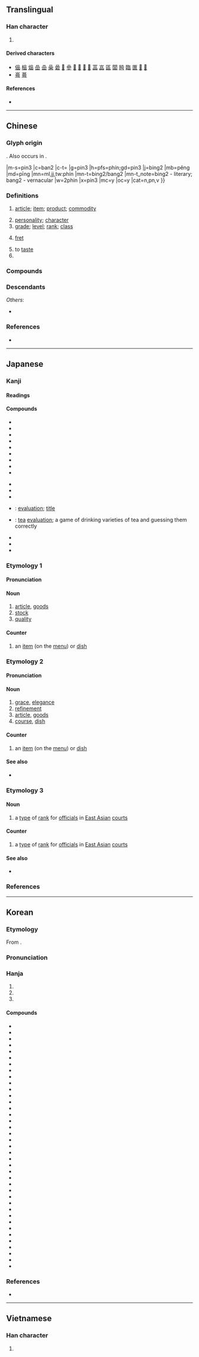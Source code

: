 {{also|晶|㗊}}
{{character info}}
==Translingual==
{{stroke order|strokes=9}}

===Han character===
{{Han char|rn=30|rad=口|as=06|sn=9|four=60660|canj=RRR|ids=⿱口吅}}

# {{mul-shuowen radical-def|42}}

====Derived characters====
* [[偘]] [[榀]] [[煰]] [[嵒]] [[喦]] [[喿]] [[碞]] [[𠻖]] [[𠻝]] [[𠼧]] [[𤸔]] [[𭊉]] [[𮀭]] [[䓵]] [[嵓]] [[區]] [[闆]] [[㬽]] [[臨]] [[匲]] [[𠾅]] [[𥰔]]
* [[㠋]] [[蕚]]

====References====
* {{Han ref|kx=0188.120|dkj=03581|dj=0407.120|hdz=10615.100|uh=54C1|ud=21697|bh=AB7E|bd=43902}}

----

==Chinese==
{{zh-forms|alt=𠯮}}

===Glyph origin===
{{Han etym}}
{{zh-etym-triple|口|mouth}}. Also occurs in {{zh-l|*區}}.


|m-s=pin3
|c=ban2
|c-t=
|g=pin3
|h=pfs=phín;gd=pin3
|j=bing2
|mb=pěng
|md=pīng
|mn=ml,jj,tw:phín
|mn-t=bing2/bang2
|mn-t_note=bing2 - literary; bang2 - vernacular
|w=2phin
|x=pin3
|mc=y
|oc=y
|cat=n,pn,v
}}

===Definitions===
{{zh-hanzi}}

# [[article]]; [[item]]; [[product]]; [[commodity]]
#: {{zh-x|商品|merchandise}}
#: {{zh-x|食品|foodstuff}}
# [[personality]]; [[character]]
# [[grade]]; [[level]]; [[rank]]; [[class]]
# {{lb|zh|musical instrument|of a [[string instrument]]}} [[fret]]
# to [[taste]]
# {{surname|zh}}

===Compounds===
{{zh-der|產品|一品|一品紅|一品鍋|三品|上品|下品|中心商品|中間產品|九品|九品中正|九品詞|乳品|乳製品|五品|人品|代替品|代用品|仿冒品|仿製品|低溫食品|作品|供品|保養品|健康食品|偽品|備品|備用品|免稅品|冰品|冷凍食品|凡品|出品|出版品|副產品|加工品|劣品|化妝品|半成品|半製品|印刷品|品位|品位分類|品例|品名|品味|品嘗|品嚐|品學|品學兼優|品官|品度|品庶|品弄|品彙|品從|品德|品性|品月|品服|品望|品格|品格教育|品格清高|品次|品流|品牌|品物|品理|品目|品相|品秩|品種|品種改良|品竹彈絲|品竹調弦|品竹調絲|品第|品節|品管|品管員|品管圈|品簫|品紅|品級|品綠|品脫|品花寶鑑|品茗|品茶|品蓮臺|品藻|品行|品行端醇|品評|品調|品貌|品貌風流|品質|品質管制|品酒|品酒師|品量|品鑑|品頭論足|品頭題足|品題|品類|品食|品高德重|商品|商品情報|商品條碼|商品檢驗|國產品|大品般若|奢侈品|奶品|妙品|官品|宣傳品|對品調用|小品|小品文|展覽品|工藝品|差品|廢品|強化食品|彈絲品竹|微波食品|必需品|成品|戰利品|手工藝品|抵押品|拳頭產品|擔保品|敦品勵學|日用品|晚明小品|普門品|書品|替代品|果品|棉織品|棋品|極品|樂品|樣品|樣品屋|次品|正品|殉葬品|殊品|殘品|毒品|毛織品|民用品|油品|流品|流當品|消耗品|消費品|滋養品|無印良品|物品|特價品|犧牲品|獎品|珍品|甄才品能|甜品|生活品質|生物食品|產品|產品組合|產品線|用品|皮製品|相容產品|真品|神品|祭品|禁品|禁製品|禮品|禮品店|禮品書|立品|管制品|粗品|粗製品|精品|紀念品|純品|紡織品|絕世孤品|絕品|絲織品|美術品|耐久品|聖品|能品|脫水食品|臺灣精品|舶來品|花品|茶品|藝品|藝術品|藥品|處理品|虛擬樣品|補品|補給品|裝飾品|製品|製造品|複印品|複品牌|複製品|評品|評頭品足|詩品|調味品|調絃品竹|調絲品竹|貢品|貨品|貴品|賚品|賭品|贈品|贗品|軍品|農產品|逸品|違禁品|配給品|金融商品|針織品|阿托品|附屬品|陪葬品|陶土製品|非賣品|音像製品|音品|題品|食品|食品工業|食品衛生|高品|高官極品|鹼性食品|鹽藏品|麻織品|麻醉藥品|品柱|品田|無品}}

===Descendants===
{{CJKV||ひん|j2=ほん|품|phẩm}}
''Others'':
* {{desc|vi|bor=1|phím|t=[[fret]]; [[key]]}}

===References===
* {{R:twedu|A00575}}

{{zh-cat|Advanced|String instruments}}

----

==Japanese==

===Kanji===
{{ja-kanji|grade=3|rs=口06}}

====Readings====
{{ja-readings
|goon=ほん
|kanon=ひん
|kun=しな-
}}

====Compounds====
{{der-top|Compounds}}
* {{ja-r|品%薄|しな%うす}}
* {{ja-r|品%切れ|しな%ぎれ}}
* {{ja-r|品%定め|しな%さだめ}}
* {{ja-r|品%物|しな%もの}}
* {{ja-r|品%位|ひん%い}}
* {{ja-r|品%格|ひん%かく}}
* {{ja-r|品%行|ひん%こう}}
* {{ja-r|品%行%方%正|ひん%こう%ほう%せい}}
* {{ja-r|品%詞|ひん%し}}
{{der-mid}}
* {{ja-r|品%質|ひん%しつ}}
* {{ja-r|品%種|ひん%しゅ}}
* {{ja-r|品%性|ひん%せい}}
* {{ja-r|品%題|ひん%だい}}: [[evaluation]]; [[title]]
* {{ja-r|品%茶|ひん%ちゃ}}: [[tea]] [[evaluation]]; a game of drinking varieties of tea and guessing them correctly
* {{ja-r|品%評|ひん%ぴょう}}
* {{ja-r|品%目|ひん%もく}}
* {{ja-r|商品|しょうひん}}
{{der-bottom}}

===Etymology 1===
{{ja-kanjitab|しな|yomi=k}}

====Pronunciation====
{{ja-pron|yomi=k|しな|acc=0|acc_ref=DJR}}

====Noun====
{{ja-noun|しな}}

# [[article]], [[goods]]
# [[stock]]
# [[quality]]

====Counter====
{{ja-pos|counter|しな}}

# an [[item]] (on the [[menu]]) or [[dish]]
#:{{ja-x|一%品|ひと%しな|1 item/dish}}

===Etymology 2===
{{ja-kanjitab|ひん|yomi=kanon}}

====Pronunciation====
{{ja-pron|yomi=kanon|ひん|acc=0|acc_ref=DJR}}

====Noun====
{{ja-noun|ひん}}

# [[grace]], [[elegance]]
# [[refinement]]
# [[article]], [[goods]]
# [[course]], [[dish]]

====Counter====
{{ja-pos|counter|ひん}}

# an [[item]] (on the [[menu]]) or [[dish]]
#:{{ja-x|一%品|いっ%ぴん|1 item/dish}}
#:{{ja-x|三%品|さん%ぴん|3 items/dishes}}

====See also====
* {{ja-r|品%位|ひん%い}}

===Etymology 3===
{{ja-kanjitab|ほん|yomi=goon}}

====Noun====
{{ja-noun|ほん}}

# {{lb|ja|history|sort=ほん}} a [[type]] of [[rank]] for [[official]]s in [[East Asian]] [[court]]s

====Counter====
{{ja-pos|counter|ほん}}

# {{lb|ja|history|sort=ほん}} a [[type]] of [[rank]] for [[official]]s in [[East Asian]] [[court]]s
#:{{ja-x|一%品|いっ%ぽん|rank 1}}
#:{{ja-x|三%品|さん%ぼん|rank 3}}

====See also====
* {{ja-r|品%位|ほん%い}}

===References===
<references/>

----

==Korean==

===Etymology===
From {{der|ko|ltc|-}} {{ltc-l|品}}.

{{collapse|
* {{hanja-dongguk|픔〯|phǔm}}
* {{hanja-hunmong|품〯|phwǔm|雜語}}
|Historical readings
|bg=#FFFFFF}}

===Pronunciation===
{{ko-hanja-pron|품|l=y}}

===Hanja===
{{ko-hanja-search}}
{{ko-hanja|[[물건]]([[物件]])|품}}

# {{hanja form of|품|[[article]]; [[goods]]}}
# {{hanja form of|품|[[personality]]; [[character]]}}
# {{hanja form of|품|[[quality]]}}

====Compounds====
{{der-top3|Compounds}}
* {{ko-l|품질|品質}}
* {{ko-l|제품|製品}}
* {{ko-l|상품|商品}}
* {{ko-l|식품|食品}}
* {{ko-l|물품|物品}}
* {{ko-l|부품|部品}}
* {{ko-l|작품|作品}}
* {{ko-l|납품|納品}}
* {{ko-l|금품|金品}}
* {{ko-l|품목|品目}}
* {{ko-l|비품|菲品}}
* {{ko-l|성품|性品}}
* {{ko-l|품성|品性}}
* {{ko-l|약품|藥品}}
* {{ko-l|진품|眞品}}
* {{ko-l|명품|名品}}
* {{ko-l|인품|人品}}
* {{ko-l|품격|品格}}
* {{ko-l|품귀|品貴}}
* {{ko-l|품행|品行}}
* {{ko-l|품등|品等}}
* {{ko-l|정품|正品}}
* {{ko-l|경품|景品}}
* {{ko-l|품위|品位}}
* {{ko-l|품정|品定}}
* {{ko-l|품평|品評}}
* {{ko-l|품종|品種}}
* {{ko-l|상품|上品}}
* {{ko-l|반품|返品}}
* {{ko-l|품계|品階}}
* {{ko-l|용품|用品}}
* {{ko-l|품사|品詞}}
* {{ko-l|오품|五品}}
* {{ko-l|출품|出品}}
* {{ko-l|대품|代品}}
* {{ko-l|비품|備品}}
* {{ko-l|사품|私品}}
* {{ko-l|일품|一品}}
* {{ko-l|소품|小品}}
{{der-bottom}}

===References===
* {{R:hanjadoc|1211}}

----

==Vietnamese==

===Han character===
{{vi-readings|reading=phẩm|rs=口06}}

# {{rfdef|vi|sort=口06}}